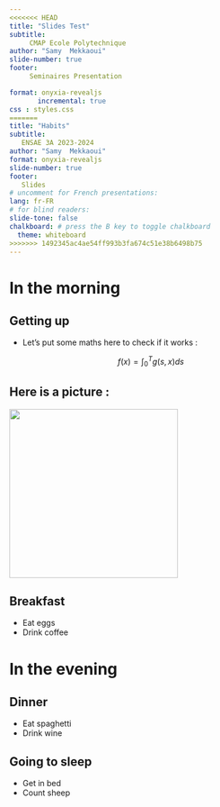 ```yaml
---
<<<<<<< HEAD
title: "Slides Test"
subtitle:
     CMAP Ecole Polytechnique
author: "Samy  Mekkaoui"
slide-number: true
footer:
     Seminaires Presentation

format: onyxia-revealjs
       incremental: true
css : styles.css
=======
title: "Habits"
subtitle:
   ENSAE 3A 2023-2024
author: "Samy  Mekkaoui"
format: onyxia-revealjs
slide-number: true
footer:
   Slides
# uncomment for French presentations:
lang: fr-FR
# for blind readers:
slide-tone: false
chalkboard: # press the B key to toggle chalkboard
  theme: whiteboard
>>>>>>> 1492345ac4ae54ff993b3fa674c51e38b6498b75
---
```


# In the morning

## Getting up

- Let's put some maths here to check if it works :
  
$$
f(x) = \int_{0}^{T} g(s,x) ds
$$

## Here is a picture :

![](/img/control_battery.jpg){width=300}


## Breakfast

- Eat eggs
- Drink coffee

# In the evening

## Dinner

- Eat spaghetti
- Drink wine

## Going to sleep

- Get in bed
- Count sheep
